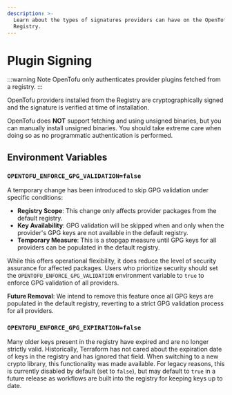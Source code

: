 ```yaml
---
description: >-
  Learn about the types of signatures providers can have on the OpenTofu
  Registry.
---
```


# Plugin Signing

<!-- THIS PAGED IS LINKED TO IN THE CLI -->

:::warning Note
OpenTofu only authenticates provider plugins fetched from a registry.
:::

OpenTofu providers installed from the Registry are cryptographically signed and the signature
is verified at time of installation.

OpenTofu does **NOT** support fetching and using unsigned binaries, but you can manually install
unsigned binaries. You should take extreme care when doing so as no programmatic authentication is performed.

## Environment Variables

### `OPENTOFU_ENFORCE_GPG_VALIDATION=false`

A temporary change has been introduced to skip GPG validation under specific conditions:
  - **Registry Scope**: This change only affects provider packages from the default registry.
  - **Key Availability**: GPG validation will be skipped when and only when the provider's GPG keys are not available in the default registry.
  - **Temporary Measure**: This is a stopgap measure until GPG keys for all providers can be populated in the default registry.

  While this offers operational flexibility, it does reduce the level of security assurance for affected packages. Users who prioritize security should set the `OPENTOFU_ENFORCE_GPG_VALIDATION` environment variable to `true` to enforce GPG validation of all providers.

  **Future Removal**: We intend to remove this feature once all GPG keys are populated in the default registry, reverting to a strict GPG validation process for all providers.

### `OPENTOFU_ENFORCE_GPG_EXPIRATION=false`

Many older keys present in the registry have expired and are no longer strictly valid. Historically, Terraform has not cared about the expiration date of keys in the registry and has ignored that field. When switching to a new crypto library, this functionality was
made available. For legacy reasons, this is currently disabled by default (set to `false`), but may default to `true` in a future release as workflows are built into the registry for keeping keys up to date.
